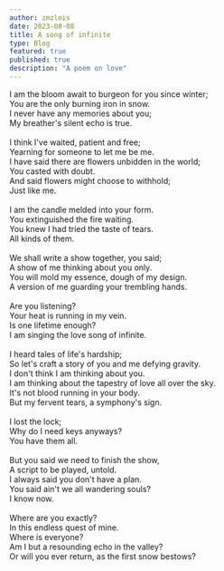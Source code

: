 ```yaml
---
author: zmzlois
date: 2023-08-08
title: A song of infinite
type: Blog
featured: true
published: true
description: "A poem on love"
---
```

I am the bloom await to burgeon for you since winter;<br/>
You are the only burning iron in snow.<br/>
I never have any memories about you;<br/>
My breather's silent echo is true.<br/>
<br/>
I think I've waited, patient and free;<br />
Yearning for someone to let me be me.<br/>
I have said there are flowers unbidden in the world;<br/>
You casted with doubt.<br/>
And said flowers might choose to withhold;<br/>
Just like me.<br/>
<br/>
I am the candle melded into your form. <br/>
You extinguished the fire waiting.<br/>
You knew I had tried the taste of tears.<br/>
All kinds of them.<br/>
<br/>
We shall write a show together, you said;<br/>
A show of me thinking about you only.<br/>
You will mold my essence, dough of my design.<br/>
A version of me guarding your trembling hands.<br/>
<br/>
Are you listening? <br/>
Your heat is running in my vein.<br/>
Is one lifetime enough? <br/>
I am singing the love song of infinite.<br/>
<br/>
I heard tales of life's hardship;<br/>
So let's craft a story of you and me defying gravity.<br/>
I don't think I am thinking about you.<br/>
I am thinking about the tapestry of love all over the sky.<br/>
It's not blood running in your body.<br/>
But my fervent tears, a symphony's sign.<br/>
<br/>
I lost the lock;<br/>
Why do I need keys anyways? <br/>
You have them all.<br/>
<br/>
But you said we need to finish the show,<br/>
A script to be played, untold.<br/>
I always said you don't have a plan.<br/>
You said ain't we all wandering souls?<br/>
I know now.<br/>
<br/>
Where are you exactly? <br/>
In this endless quest of mine.<br/>
Where is everyone? <br/>
Am I but a resounding echo in the valley? <br/>
Or will you ever return, as the first snow bestows?<br/>
<br/>











